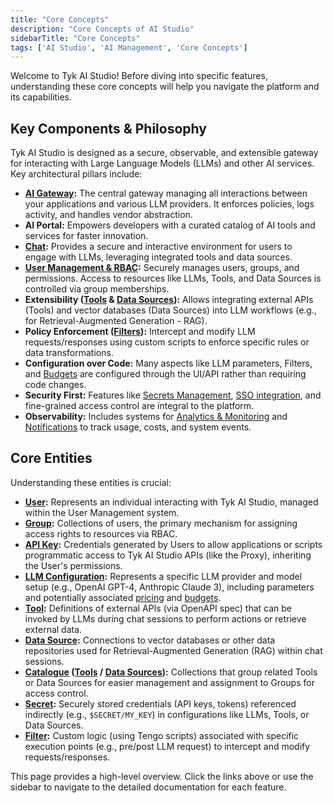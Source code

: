 ```yaml
---
title: "Core Concepts"
description: "Core Concepts of AI Studio"
sidebarTitle: "Core Concepts"
tags: ['AI Studio', 'AI Management', 'Core Concepts']
---
```


Welcome to Tyk AI Studio! Before diving into specific features, understanding these core concepts will help you navigate the platform and its capabilities.

## Key Components & Philosophy

Tyk AI Studio is designed as a secure, observable, and extensible gateway for interacting with Large Language Models (LLMs) and other AI services. Key architectural pillars include:

*   **[AI Gateway](/docs3/ai-management/ai-studio/proxy):** The central gateway managing all interactions between your applications and various LLM providers. It enforces policies, logs activity, and handles vendor abstraction.
*   **AI Portal:** Empowers developers with a curated catalog of AI tools and services for faster innovation.
*   **[Chat](/docs3/ai-management/ai-studio/chat-interface):** Provides a secure and interactive environment for users to engage with LLMs, leveraging integrated tools and data sources.
*   **[User Management & RBAC](/docs3/ai-management/ai-studio/user-management):** Securely manages users, groups, and permissions. Access to resources like LLMs, Tools, and Data Sources is controlled via group memberships.
*   **Extensibility ([Tools](/docs3/ai-management/ai-studio/tools) & [Data Sources](/docs3/ai-management/ai-studio/datasources-rag)):** Allows integrating external APIs (Tools) and vector databases (Data Sources) into LLM workflows (e.g., for Retrieval-Augmented Generation - RAG).
*   **Policy Enforcement ([Filters](/docs3/ai-management/ai-studio/filters)):** Intercept and modify LLM requests/responses using custom scripts to enforce specific rules or data transformations.
*   **Configuration over Code:** Many aspects like LLM parameters, Filters, and [Budgets](/docs3/ai-management/ai-studio/budgeting) are configured through the UI/API rather than requiring code changes.
*   **Security First:** Features like [Secrets Management](/docs3/ai-management/ai-studio/secrets), [SSO integration](/docs3/ai-management/ai-studio/sso), and fine-grained access control are integral to the platform.
*   **Observability:** Includes systems for [Analytics & Monitoring](/docs3/ai-management/ai-studio/analytics) and [Notifications](/docs3/ai-management/ai-studio/notifications) to track usage, costs, and system events.

## Core Entities

Understanding these entities is crucial:

*   **[User](/docs3/ai-management/ai-studio/user-management#core-concepts):** Represents an individual interacting with Tyk AI Studio, managed within the User Management system.
*   **[Group](/docs3/ai-management/ai-studio/user-management#core-concepts):** Collections of users, the primary mechanism for assigning access rights to resources via RBAC.
*   **[API Key](/docs3/ai-management/ai-studio/user-management#core-concepts):** Credentials generated by Users to allow applications or scripts programmatic access to Tyk AI Studio APIs (like the Proxy), inheriting the User's permissions.
*   **[LLM Configuration](/docs3/ai-management/ai-studio/llm-management):** Represents a specific LLM provider and model setup (e.g., OpenAI GPT-4, Anthropic Claude 3), including parameters and potentially associated [pricing](/docs3/ai-management/ai-studio/llm-management) and [budgets](/docs3/ai-management/ai-studio/budgeting).
*   **[Tool](/docs3/ai-management/ai-studio/tools):** Definitions of external APIs (via OpenAPI spec) that can be invoked by LLMs during chat sessions to perform actions or retrieve external data.
*   **[Data Source](/docs3/ai-management/ai-studio/datasources-rag):** Connections to vector databases or other data repositories used for Retrieval-Augmented Generation (RAG) within chat sessions.
*   **[Catalogue](/docs3/ai-management/ai-studio/tools) ([Tools](/docs3/ai-management/ai-studio/tools) / [Data Sources](/docs3/ai-management/ai-studio/datasources-rag)):** Collections that group related Tools or Data Sources for easier management and assignment to Groups for access control.
*   **[Secret](/docs3/ai-management/ai-studio/secrets):** Securely stored credentials (API keys, tokens) referenced indirectly (e.g., `$SECRET/MY_KEY`) in configurations like LLMs, Tools, or Data Sources.
*   **[Filter](/docs3/ai-management/ai-studio/filters):** Custom logic (using Tengo scripts) associated with specific execution points (e.g., pre/post LLM request) to intercept and modify requests/responses.

This page provides a high-level overview. Click the links above or use the sidebar to navigate to the detailed documentation for each feature.
